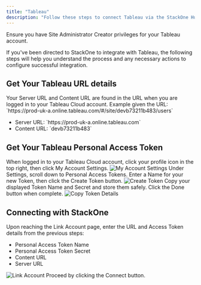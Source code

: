 ```yaml
---
title: "Tableau"
description: "Follow these steps to connect Tableau via the StackOne Hub successfully."
---
```



<Warning>
  Ensure you have Site Administrator Creator privileges for your Tableau account.
</Warning>

If you've been directed to StackOne to integrate with Tableau, the following steps will help you understand the process and any necessary actions to configure successful integration.

## Get Your Tableau URL details

<Steps>
  <Step title="Find Your Server URL and Content URL">
    Your Server URL and Content URL are found in the URL when you are logged in to your Tableau Cloud account.
    Example given the URL: `https://prod-uk-a.online.tableau.com/#/site/devb73211b483/users`
    <ul>
      <li>Server URL: `https://prod-uk-a.online.tableau.com`</li>
      <li>Content URL: `devb73211b483`</li>
    </ul>
  </Step>
</Steps>

## Get Your Tableau Personal Access Token

<Steps>
  <Step title="Access My Account Settings">
    When logged in to your Tableau Cloud account, click your profile icon in the top right, then click My Account Settings.
    <Frame>
      <img className='rounded-md' style={{ margin: '0 auto', border: '1px solid #efefef' }} alt="My Account Settings" src="/images/tableau/image1.png" />
    </Frame>
  </Step>

  <Step title="Create Personal Access Token">
    Under Settings, scroll down to Personal Access Tokens. Enter a Name for your new Token, then click the Create Token button.
    <Frame>
      <img className='rounded-md' style={{ margin: '0 auto', border: '1px solid #efefef' }} alt="Create Token" src="/images/tableau/image2.png" />
    </Frame>
  </Step>

  <Step title="Copy Token Details">
    Copy your displayed Token Name and Secret and store them safely. Click the Done button when complete.
    <Frame>
      <img className='rounded-md' style={{ margin: '0 auto', border: '1px solid #efefef' }} alt="Copy Token Details" src="/images/tableau/image3.png" />
    </Frame>
  </Step>
</Steps>

## Connecting with StackOne

<Steps>
  <Step title="Enter URL and Access Token Details">
    Upon reaching the Link Account page, enter the URL and Access Token details from the previous steps:
    <ul>
      <li>Personal Access Token Name</li>
      <li>Personal Access Token Secret</li>
      <li>Content URL</li>
      <li>Server URL</li>
    </ul>
    <Frame>
      <img className='rounded-md' style={{ margin: '0 auto', border: '1px solid #efefef' }} alt="Link Account" src="/images/tableau/image4.png" />
    </Frame>
  </Step>

  <Step title="Connect">
    Proceed by clicking the Connect button.
  </Step>
</Steps>

<IntegrationFooter />
